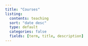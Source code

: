 ```yaml
---
title: "Courses"
listing:
  contents: teaching
  sort: "date desc"
  type: default
  categories: false
  fields: [term, title, description]
---
```

